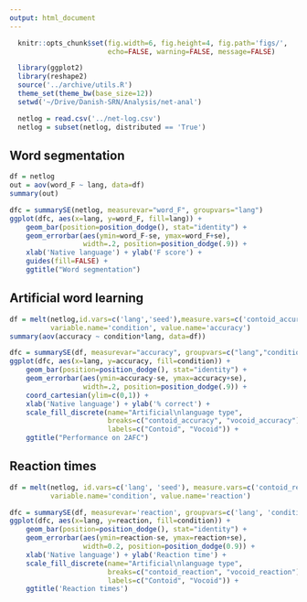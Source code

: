 ```yaml
---
output: html_document
---
```


```r
  knitr::opts_chunk$set(fig.width=6, fig.height=4, fig.path='figs/',
                        echo=FALSE, warning=FALSE, message=FALSE)

  library(ggplot2)
  library(reshape2)
  source('../archive/utils.R')
  theme_set(theme_bw(base_size=12))
  setwd('~/Drive/Danish-SRN/Analysis/net-anal')

  netlog = read.csv('../net-log.csv')
  netlog = subset(netlog, distributed == 'True')
```


## Word segmentation
```r

df = netlog
out = aov(word_F ~ lang, data=df)
summary(out)

dfc = summarySE(netlog, measurevar="word_F", groupvars="lang")
ggplot(dfc, aes(x=lang, y=word_F, fill=lang)) + 
    geom_bar(position=position_dodge(), stat="identity") +
    geom_errorbar(aes(ymin=word_F-se, ymax=word_F+se),
                  width=.2, position=position_dodge(.9)) +
    xlab('Native language') + ylab('F score') +
    guides(fill=FALSE) +
    ggtitle("Word segmentation")

```


## Artificial word learning
```r

df = melt(netlog,id.vars=c('lang','seed'),measure.vars=c('contoid_accuracy','vocoid_accuracy'),
          variable.name='condition', value.name='accuracy')
summary(aov(accuracy ~ condition*lang, data=df))

dfc = summarySE(df, measurevar="accuracy", groupvars=c("lang","condition"))
ggplot(dfc, aes(x=lang, y=accuracy, fill=condition)) + 
    geom_bar(position=position_dodge(), stat="identity") +
    geom_errorbar(aes(ymin=accuracy-se, ymax=accuracy+se),
                  width=.2, position=position_dodge(.9)) +
    coord_cartesian(ylim=c(0,1)) +
    xlab('Native language') + ylab('% correct') +
    scale_fill_discrete(name="Artificial\nlanguage type",
                        breaks=c("contoid_accuracy", "vocoid_accuracy"),
                        labels=c("Contoid", "Vocoid")) +
    ggtitle("Performance on 2AFC")
```



## Reaction times
```r
df = melt(netlog, id.vars=c('lang', 'seed'), measure.vars=c('contoid_reaction', 'vocoid_reaction'),
          variable.name='condition', value.name='reaction')

dfc = summarySE(df, measurevar='reaction', groupvars=c('lang', 'condition'))
ggplot(dfc, aes(x=lang, y=reaction, fill=condition)) + 
    geom_bar(position=position_dodge(), stat="identity") +
    geom_errorbar(aes(ymin=reaction-se, ymax=reaction+se),
                  width=0.2, position=position_dodge(0.9)) +
    xlab('Native language') + ylab('Reaction time') +
    scale_fill_discrete(name="Artificial\nlanguage type",
                        breaks=c("contoid_reaction", "vocoid_reaction"),
                        labels=c("Contoid", "Vocoid")) +
    ggtitle('Reaction times')
```



